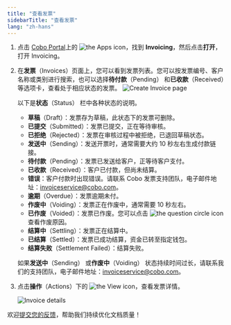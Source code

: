 ```yaml
---
title: "查看发票"
sidebarTitle: "查看发票"
lang: "zh-hans"
---
```

1. 点击 [Cobo Portal](https://portal.cobo.com/login)上的 <img src="/en/images/common/icon_apps.svg" className="icon" alt="the Apps icon"/>，找到 **Invoicing**，然后点击**打开**，打开 Invoicing。
2. 在**发票**（Invoices）页面上，您可以看到发票列表。您可以按发票编号、客户名称或类别进行搜索，也可以选择**待付款**（Pending） 和**已收款**（Received）等选项卡，查看处于相应状态的发票。
    <img src="/en/images/portal-apps/invoicing/view_invoices.png" className="screenshot_full_screen" alt="Create Invoice page"/>
    
    以下是**状态**（Status） 栏中各种状态的说明。

    - **草稿**（Draft）：发票存为草稿，此状态下的发票可删除。
    - **已提交**（Submitted）：发票已提交，正在等待审核。
    - **已拒绝**（Rejected）：发票在审核过程中被拒绝，已退回草稿状态。
    - **发送中**（Sending）：发送开票时，通常需要大约 10 秒左右生成付款链接。
    - **待付款**（Pending）：发票已发送给客户，正等待客户支付。
    - **已收款**（Received）：客户已付款，但尚未结算。
    - **错误**：客户付款时出现错误。请联系 Cobo 发票支持团队，电子邮件地址：[invoiceservice@cobo.com](mailto:invoiceservice@cobo.com)。
    - **逾期**（Overdue）：发票逾期未付。
    - **作废中**（Voiding）：发票正在作废中，通常需要 10 秒左右。
    - **已作废**（Voided）：发票已作废。您可以点击 <img src="/en/images/common/icon_question_circle.svg" className="icon" alt="the question circle icon"/> 查看作废原因。
    - **结算中**（Settling）：发票正在结算中。
    - **已结算**（Settled）：发票已成功结算，资金已转至指定钱包。
    - **结算失败**（Settlement Failed）：结算失败。

    <Note>如果**发送中**（Sending） 或**作废中**（Voiding） 状态持续时间过长，请联系我们的支持团队，电子邮件地址：[invoiceservice@cobo.com](mailto:invoiceservice@cobo.com)。</Note>

3. 点击**操作**（Actions）下的 <img src="/en/images/common/icon_view.svg" className="icon" alt="the View icon"/>，查看发票详情。 

    <img src="/en/images/portal-apps/invoicing/invoice_details.png" className="screenshot_full_screen" alt="Invoice details"/>
<Tip>欢迎[提交您的反馈](https://forms.zohopublic.com/cobo/form/DocumentFeedbackForm/formperma/QvLOhxJv1_JMsJ-1dleZ8Itb_7rzN-LtgvsDdxosoVI?referrername=manuals)，帮助我们持续优化文档质量！</Tip>
